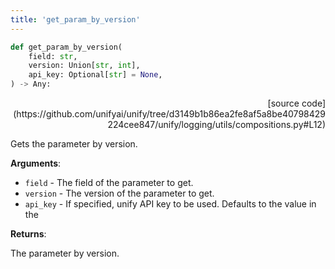 ```yaml
---
title: 'get_param_by_version'
---
```


```python
def get_param_by_version(
    field: str,
    version: Union[str, int],
    api_key: Optional[str] = None,
) -> Any:
```

<p align="right">[source code](https://github.com/unifyai/unify/tree/d3149b1b86ea2fe8af5a8be40798429224cee847/unify/logging/utils/compositions.py#L12)</p>

Gets the parameter by version.

**Arguments**:

- `field` - The field of the parameter to get.
- `version` - The version of the parameter to get.
- `api_key` - If specified, unify API key to be used. Defaults to the value in the



**Returns**:

The parameter by version.